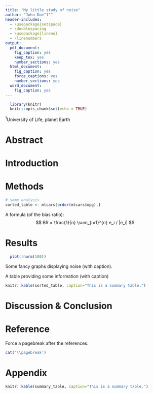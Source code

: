 ```yaml
---
title: "My little study of noise"
author: "John Doe^1^"
header-includes:
  - \usepackage{setspace}
  - \doublespacing
  - \usepackage{lineno}
  - \linenumbers
output:
  pdf_document:
    fig_caption: yes
    keep_tex: yes
    number_sections: yes
  html_document:
    fig_caption: yes
    force_captions: yes
    number_sections: yes
  word_document:
    fig_caption: yes
---
```


```r
  library(knitr)
  knitr::opts_chunk$set(echo = TRUE)
```

^1^University of Life, planet Earth

# Abstract

# Introduction

# Methods

```r
# some analysis
sorted_table <- mtcars[order(mtcars$mpg),]
```

A formula (of the bias ratio):
$$ BR = \frac{1}{n} \sum_{i=1}^{n} e_i / |e_i| $$

# Results

```r
  plot(rnorm(100))
```

Some fancy graphs displaying noise (with caption).

A table providing some information (with caption)

```r
knitr::kable(sorted_table, caption="This is a summary table.")
```

# Discussion & Conclusion

# Reference

Force a pagebreak after the references.

```r
cat('\\pagebreak')
```
# Appendix

```r
knitr::kable(summary_table, caption="This is a summary table.")
```


